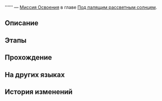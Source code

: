 {{Дополнить|Диалоги.}}
{{Миссия Инфобокс
|id              = 1011100
|Название        = 
|Изображение     = Миссия Освоения .png
|Тип             = Миссия Освоения
|События         = 
|Глава           = Под палящим рассветным солнцем
|Условия         = Завершена [[Миссия Освоения]] ''[[Очистка внешней тьмы]]''
|Персонажи       = Первопроходец
|СтартЛокация    = [[Ярило-VI]] — [[Запретная зона Среброгривых Стражей]]
|Локации         = Запретная зона Среброгривых Стражей
|Предыдущая      = Очистка внешней тьмы
|Следующая       = 
|Награды         = 
}}
'''''' — [[Миссия Освоения]] в главе [[Под палящим рассветным солнцем]].

==Описание==
{{Описание|<!--официальное описание из Перекрёстка судеб-->}}

==Этапы==


==Прохождение==
{{Дополнить}}


{{Диалог Конец}}

==На других языках==
{{На других языках
|en   = 
|zhs  = 
|zht  = 
|ja   = 
|ko   = 
|es   = 
|fr   = 
|ru   = 
|th   = 
|vi   = 
|de   = 
|id   = 
|pt   = 
}}

==История изменений==
{{История изменений|2.7}}
